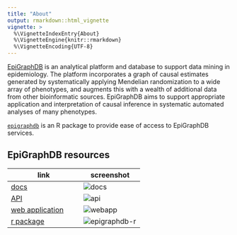 ```yaml
---
title: "About"
output: rmarkdown::html_vignette
vignette: >
  %\VignetteIndexEntry{About}
  %\VignetteEngine{knitr::rmarkdown}
  %\VignetteEncoding{UTF-8}
---
```




[EpiGraphDB](https://epigraphdb.org) is an analytical platform and database to support data mining in epidemiology. The platform incorporates a graph of causal estimates generated by systematically applying Mendelian randomization to a wide array of phenotypes, and augments this with a wealth of additional data from other bioinformatic sources.
EpiGraphDB aims to support appropriate application and interpretation of causal inference in systematic automated analyses of many phenotypes.

[`epigraphdb`](https://github.com/MRCIEU/epigraphdb-r) is an R package to provide ease of access to EpiGraphDB services.

## EpiGraphDB resources

| link                                                | screenshot                                  |
|-----------------------------------------------------|---------------------------------------------|
| [docs](https://docs.epigraphdb.org)                  | ![docs](figures/epigraphdb-docs.png)        |
| [API](https://api.epigraphdb.org)                    | ![api](figures/epigraphdb-api-swagger.png)  |
| [web application](https://epigraphdb.org)            | ![webapp](figures/epigraphdb-xqtl-view.png) |
| [r package](https://github.com/MRCIEU/epigraphdb-r) | ![epigraphdb-r](figures/epigraphdb-r.png)   |
